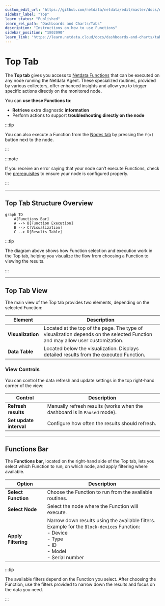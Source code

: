 ```yaml
---
custom_edit_url: "https://github.com/netdata/netdata/edit/master/docs/dashboards-and-charts/top-tab.md"
sidebar_label: "Top"
learn_status: "Published"
learn_rel_path: "Dashboards and Charts/Tabs"
description: "Instructions on how to use Functions"
sidebar_position: "1802090"
learn_link: "https://learn.netdata.cloud/docs/dashboards-and-charts/tabs/top"
---
```


# Top Tab

The **Top tab** gives you access to [Netdata Functions](/docs/top-monitoring-netdata-functions) that can be executed on any node running the Netdata Agent. These specialized routines, provided by various collectors, offer enhanced insights and allow you to trigger specific actions directly on the monitored node.

You can **use these Functions to**:

- **Retrieve** extra diagnostic **information**
- Perform actions to support **troubleshooting directly on the node**

:::tip

You can also execute a Function from the [Nodes tab](/docs/dashboards-and-charts/tabs/nodes) by pressing the `f(x)` button next to the node.

:::

:::note

If you receive an error saying that your node can’t execute Functions, check the [prerequisites](/docs/top-monitoring-netdata-functions) to ensure your node is configured properly.

:::

---

## Top Tab Structure Overview

```mermaid
graph TD
    A[Functions Bar]
    A --> B[Function Execution]
    B --> C[Visualization]
    C --> D[Results Table]
```

:::tip

The diagram above shows how Function selection and execution work in the Top tab, helping you visualize the flow from choosing a Function to viewing the results.

:::

---

## Top Tab View

The main view of the Top tab provides two elements, depending on the selected Function:

| Element           | Description                                                                                                                  |
|-------------------|------------------------------------------------------------------------------------------------------------------------------|
| **Visualization** | Located at the top of the page. The type of visualization depends on the selected Function and may allow user customization. |
| **Data Table**    | Located below the visualization. Displays detailed results from the executed Function.                                       |

### View Controls

You can control the data refresh and update settings in the top right-hand corner of the view:

| Control                 | Description                                                              |
|-------------------------|--------------------------------------------------------------------------|
| **Refresh results**     | Manually refresh results (works when the dashboard is in `Paused` mode). |
| **Set update interval** | Configure how often the results should refresh.                          |

---

## Functions Bar

The **Functions bar**, located on the right-hand side of the Top tab, lets you select which Function to run, on which node, and apply filtering where available.

| Option              | Description                                                                                                                                                                  |
|---------------------|------------------------------------------------------------------------------------------------------------------------------------------------------------------------------|
| **Select Function** | Choose the Function to run from the available routines.                                                                                                                      |
| **Select Node**     | Select the node where the Function will execute.                                                                                                                             |
| **Apply Filtering** | Narrow down results using the available filters.  <br/> Example for the `Block-devices` Function: <br/> - Device <br/> - Type <br/> - ID <br/> - Model <br/> - Serial number |

:::tip

The available filters depend on the Function you select. After choosing the Function, use the filters provided to narrow down the results and focus on the data you need.

:::
